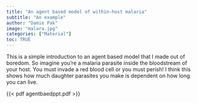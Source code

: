```yaml
---
title: "An agent based model of within-host malaria"
subtitle: "An example"
author: "Damie Pak"
image: "malara.jpg"
categories: ["Material"]
toc: TRUE
---
```


This is a simple introduction to an agent based model that I made out of boredom. So imagine you're a malaria parasite inside the bloodstream of your host. You must invade a red blood cell or you must perish! I think this shows how much daughter parasites you make is dependent on how long you can live.

{{< pdf agentbaedppt.pdf >}}
